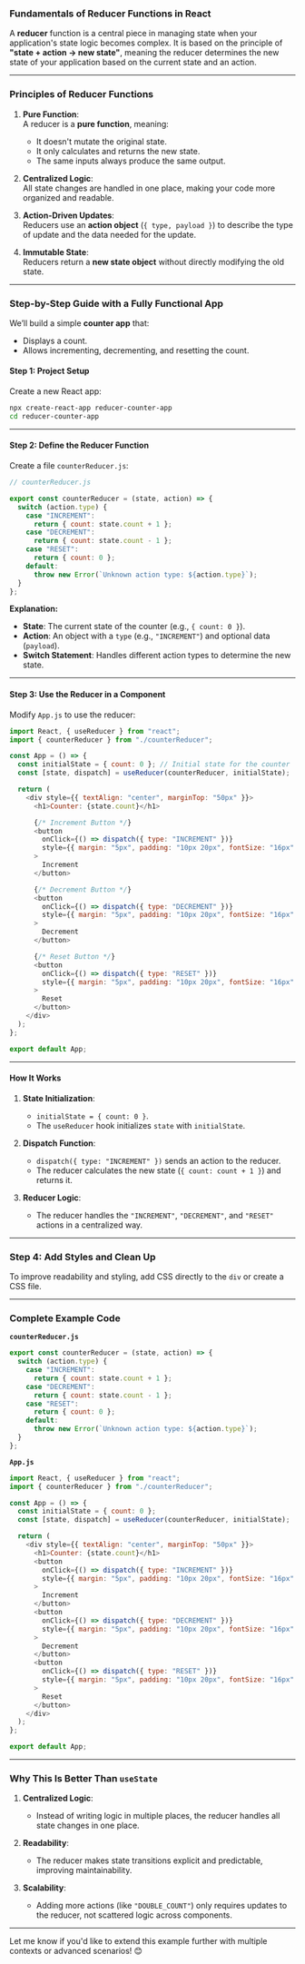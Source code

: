 
### Fundamentals of Reducer Functions in React

A **reducer** function is a central piece in managing state when your application's state logic becomes complex. It is based on the principle of **"state + action → new state"**, meaning the reducer determines the new state of your application based on the current state and an action.

---

### **Principles of Reducer Functions**

1. **Pure Function**:  
   A reducer is a **pure function**, meaning:

   - It doesn't mutate the original state.
   - It only calculates and returns the new state.
   - The same inputs always produce the same output.

2. **Centralized Logic**:  
   All state changes are handled in one place, making your code more organized and readable.

3. **Action-Driven Updates**:  
   Reducers use an **action object** (`{ type, payload }`) to describe the type of update and the data needed for the update.

4. **Immutable State**:  
   Reducers return a **new state object** without directly modifying the old state.

---

### **Step-by-Step Guide with a Fully Functional App**

We’ll build a simple **counter app** that:

- Displays a count.
- Allows incrementing, decrementing, and resetting the count.

#### **Step 1: Project Setup**

Create a new React app:

```bash
npx create-react-app reducer-counter-app
cd reducer-counter-app
```

---

#### **Step 2: Define the Reducer Function**

Create a file `counterReducer.js`:

```javascript
// counterReducer.js

export const counterReducer = (state, action) => {
  switch (action.type) {
    case "INCREMENT":
      return { count: state.count + 1 };
    case "DECREMENT":
      return { count: state.count - 1 };
    case "RESET":
      return { count: 0 };
    default:
      throw new Error(`Unknown action type: ${action.type}`);
  }
};
```

**Explanation:**

- **State**: The current state of the counter (e.g., `{ count: 0 }`).
- **Action**: An object with a `type` (e.g., `"INCREMENT"`) and optional data (`payload`).
- **Switch Statement**: Handles different action types to determine the new state.

---

#### **Step 3: Use the Reducer in a Component**

Modify `App.js` to use the reducer:

```javascript
import React, { useReducer } from "react";
import { counterReducer } from "./counterReducer";

const App = () => {
  const initialState = { count: 0 }; // Initial state for the counter
  const [state, dispatch] = useReducer(counterReducer, initialState);

  return (
    <div style={{ textAlign: "center", marginTop: "50px" }}>
      <h1>Counter: {state.count}</h1>

      {/* Increment Button */}
      <button
        onClick={() => dispatch({ type: "INCREMENT" })}
        style={{ margin: "5px", padding: "10px 20px", fontSize: "16px" }}
      >
        Increment
      </button>

      {/* Decrement Button */}
      <button
        onClick={() => dispatch({ type: "DECREMENT" })}
        style={{ margin: "5px", padding: "10px 20px", fontSize: "16px" }}
      >
        Decrement
      </button>

      {/* Reset Button */}
      <button
        onClick={() => dispatch({ type: "RESET" })}
        style={{ margin: "5px", padding: "10px 20px", fontSize: "16px" }}
      >
        Reset
      </button>
    </div>
  );
};

export default App;
```

---

#### **How It Works**

1. **State Initialization**:

   - `initialState = { count: 0 }`.
   - The `useReducer` hook initializes `state` with `initialState`.

2. **Dispatch Function**:

   - `dispatch({ type: "INCREMENT" })` sends an action to the reducer.
   - The reducer calculates the new state (`{ count: count + 1 }`) and returns it.

3. **Reducer Logic**:
   - The reducer handles the `"INCREMENT"`, `"DECREMENT"`, and `"RESET"` actions in a centralized way.

---

### **Step 4: Add Styles and Clean Up**

To improve readability and styling, add CSS directly to the `div` or create a CSS file.

---

### **Complete Example Code**

**`counterReducer.js`**

```javascript
export const counterReducer = (state, action) => {
  switch (action.type) {
    case "INCREMENT":
      return { count: state.count + 1 };
    case "DECREMENT":
      return { count: state.count - 1 };
    case "RESET":
      return { count: 0 };
    default:
      throw new Error(`Unknown action type: ${action.type}`);
  }
};
```

**`App.js`**

```javascript
import React, { useReducer } from "react";
import { counterReducer } from "./counterReducer";

const App = () => {
  const initialState = { count: 0 };
  const [state, dispatch] = useReducer(counterReducer, initialState);

  return (
    <div style={{ textAlign: "center", marginTop: "50px" }}>
      <h1>Counter: {state.count}</h1>
      <button
        onClick={() => dispatch({ type: "INCREMENT" })}
        style={{ margin: "5px", padding: "10px 20px", fontSize: "16px" }}
      >
        Increment
      </button>
      <button
        onClick={() => dispatch({ type: "DECREMENT" })}
        style={{ margin: "5px", padding: "10px 20px", fontSize: "16px" }}
      >
        Decrement
      </button>
      <button
        onClick={() => dispatch({ type: "RESET" })}
        style={{ margin: "5px", padding: "10px 20px", fontSize: "16px" }}
      >
        Reset
      </button>
    </div>
  );
};

export default App;
```

---

### **Why This Is Better Than `useState`**

1. **Centralized Logic**:

   - Instead of writing logic in multiple places, the reducer handles all state changes in one place.

2. **Readability**:

   - The reducer makes state transitions explicit and predictable, improving maintainability.

3. **Scalability**:
   - Adding more actions (like `"DOUBLE_COUNT"`) only requires updates to the reducer, not scattered logic across components.

---

Let me know if you'd like to extend this example further with multiple contexts or advanced scenarios! 😊

<GiscusComments
  repo="codedbyMojnu/react-bangla-tutorial"
  repoId="R_kgDOLDE87Q"
  category="General"
  categoryId="DIC_kwDOLDE87c4CtCIY"
  mapping="pathname"
  inputPosition="top"
  theme="preferred_color_scheme"
  lang="en"
/>
